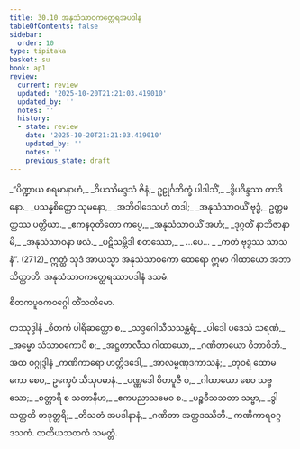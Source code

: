 ```yaml
---
title: 30.10 အနုသံသာဝကတ္ထေရအပဒါန
tableOfContents: false
sidebar:
  order: 10
type: tipitaka
basket: su
book: ap1
review:
  current: review
  updated: '2025-10-20T21:21:03.419010'
  updated_by: ''
  notes: ''
  history:
  - state: review
    date: '2025-10-20T21:21:03.419010'
    updated_by: ''
    notes: ''
    previous_state: draft
---
```



<DynamicBreadcrumb />


<ReviewStatus review={frontmatter.review} showDetails={true} />

<HypothesisAnnotation frontmatter={frontmatter} />

<Division number="43" book="ap1" e="ch" v="20" p="280">

<Paragraph number="3418" type="verses" book="ap1">
_“ပိဏ္ဍာယ စရမာနာဟံ,_  
_ဝိပဿိမဒ္ဒသံ ဇိနံ;_  
ဥဠုင်္ဂဘိက္ခံ ပါဒါသိံ,_  
_ဒွိပဒိန္ဒဿ တာဒိနော._  

</Paragraph>

</Division>
<Division number="44" book="ap1" e="ch" v="20" p="281">

<Paragraph number="3419" type="verses" book="ap1">
_ပသန္နစိတ္တော သုမနော,_  
_အဘိဝါဒေသဟံ တဒါ;_  
_အနုသံသာဝယိံ ဗုဒ္ဓံ,_  
ဥတ္တမတ္ထဿ ပတ္တိယာ._  

</Paragraph>

</Division>
<Division number="45" book="ap1" e="ch" v="20" p="281">

<Paragraph number="3420" type="verses" book="ap1">
_ဧကနဝုတိတော ကပ္ပေ,_  
_အနုသံသာဝယိံ အဟံ;_  
_ဒုဂ္ဂတိံ နာဘိဇာနာမိ,_  
_အနုသံသာဝနာ ဖလံ._  

</Paragraph>

</Division>
<Division number="46" book="ap1" e="ch" v="20" p="281">

<Paragraph number="3421" type="verses" book="ap1">
_ပဋိသမ္ဘိဒါ စတဿော,_  
_ …ပေ… _  
_ကတံ ဗုဒ္ဓဿ သာသနံ”. (2712)_  

</Paragraph>

<Paragraph number="3422" book="ap1">
ဣတ္ထံ သုဒံ အာယသ္မာ အနုသံသာဝကော ထေရော ဣမာ ဂါထာယော အဘာသိတ္ထာတိ.

</Paragraph>
</Division>

<Paragraph number="3423" type="center" book="ap1">
အနုသံသာဝကတ္ထေရဿာပဒါနံ ဒသမံ.

  
<Emphasis>စိတကပူဇကဝဂ္ဂေါ တိံသတိမော.</Emphasis>



</Paragraph>

<Paragraph number="3424" type="center" book="ap1">
တဿုဒ္ဒါနံ


</Paragraph>

<Paragraph number="3425" type="verses" book="ap1">
_စိတကံ ပါရိဆတ္တော စ,_  
_သဒ္ဒဂေါသီသသန္ထရံ;_  
_ပါဒေါ ပဒေသံ သရဏံ,_  
_အမ္ဗော သံသာဝကောပိ စ;_  
_အဋ္ဌတာလီသ ဂါထာယော,_  
_ဂဏိတာယော ဝိဘာဝိဘိ._  


</Paragraph>

<Paragraph number="3426" type="center" book="ap1">
အထ ဝဂ္ဂုဒ္ဒါနံ


</Paragraph>

<Paragraph number="3427" type="verses" book="ap1">
_ကဏိကာရော ဟတ္ထိဒဒေါ,_  
_အာလမ္ဗဏုဒကာသနံ;_  
_တုဝရံ ထောမကော စေဝ,_  
ဥက္ခေပံ သီသုပဓာနံ._  

</Paragraph>

<Paragraph number="3428" type="verses" book="ap1">
_ပဏ္ဏဒေါ စိတပူဇီ စ,_  
_ဂါထာယော စေဝ သဗ္ဗသော;_  
_စတ္တာရိ စ သတာနီဟ,_  
_ဧကပညာသမေဝ စ._  

</Paragraph>

<Paragraph number="3429" type="verses" book="ap1">
_ပဉ္စဝီသသတာ သဗ္ဗာ,_  
_ဒွါသတ္တတိ တဒုတ္တရိ;_  
_တိသတံ အပဒါနာနံ,_  
_ဂဏိတာ အတ္ထဒဿိဘိ._  


</Paragraph>

<Paragraph number="3430" type="center" book="ap1">
ကဏိကာရဝဂ္ဂဒသကံ.



</Paragraph>

<Paragraph number="3431" type="center" book="ap1">
တတိယသတကံ သမတ္တံ.
</Paragraph>